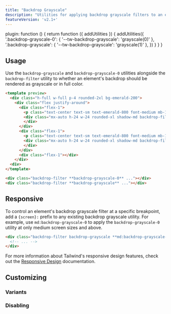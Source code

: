 ```yaml
---
title: "Backdrop Grayscale"
description: "Utilities for applying backdrop grayscale filters to an element."
featureVersion: 'v2.1+'
---
```



  plugin: function () {
    return function ({ addUtilities }) {
      addUtilities({
        '.backdrop-grayscale-0': { '--tw-backdrop-grayscale': 'grayscale(0)' },
        '.backdrop-grayscale': { '--tw-backdrop-grayscale': 'grayscale(1)' },
      })
    }
  }
}

## Usage

Use the `backdrop-grayscale` and `backdrop-grayscale-0` utilities alongside the `backdrop-filter` utility to whether an element's backdrop should be rendered as grayscale or in full color.

```html emerald
<template preview>
  <div class="h-full w-full p-4 rounded-2xl bg-emerald-200">
    <div class="flex justify-around">
      <div class="flex-1">
        <p class="text-center text-sm text-emerald-800 font-medium mb-1">.backdrop-grayscale-0</p>
        <div class="mx-auto h-24 w-24 rounded-xl shadow-md backdrop-filter backdrop-grayscale-0">
        </div>
      </div>
      <div class="flex-1">
        <p class="text-center text-sm text-emerald-800 font-medium mb-1">.backdrop-grayscale</p>
        <div class="mx-auto h-24 w-24 rounded-xl shadow-md backdrop-filter backdrop-grayscale">
        </div>
      </div>
      <div class="flex-1"></div>
    </div>
  <div>
</template>

<div class="backdrop-filter **backdrop-grayscale-0** ..."></div>
<div class="backdrop-filter **backdrop-grayscale** ..."></div>
```

## Responsive

To control an element's backdrop grayscale filter at a specific breakpoint, add a `{screen}:` prefix to any existing backdrop grayscale utility. For example, use `md:backdrop-grayscale-0` to apply the `backdrop-grayscale-0` utility at only medium screen sizes and above.

```html
<div class="backdrop-filter backdrop-grayscale **md:backdrop-grayscale-0** ...">
  <!-- ... -->
</div>
```

For more information about Tailwind's responsive design features, check out the [Responsive Design](/docs/responsive-design) documentation.

## Customizing

### Variants

<Variants plugin="backdropGrayscale" name="backdrop grayscale" />

### Disabling

<Disabling plugin="backdropGrayscale" name="backdrop grayscale" />

